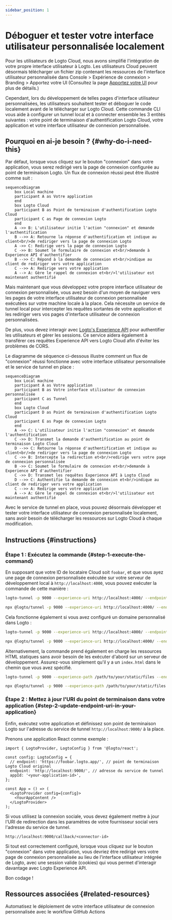 ```yaml
---
sidebar_position: 1
---
```



# Déboguer et tester votre interface utilisateur personnalisée localement

Pour les utilisateurs de Logto Cloud, nous avons simplifié l'intégration de votre propre interface utilisateur à Logto. Les utilisateurs Cloud peuvent désormais télécharger un fichier zip contenant les ressources de l'interface utilisateur personnalisée dans <CloudLink to="/sign-in-experience/branding">Console > Expérience de connexion > Branding > Apportez votre UI</CloudLink> (Consultez la page [Apportez votre UI](/customization/bring-your-ui) pour plus de détails.)

Cependant, lors du développement de telles pages d'interface utilisateur personnalisées, les utilisateurs souhaitent tester et déboguer le code localement avant de le télécharger sur Logto Cloud. Cette commande CLI vous aide à configurer un tunnel local et à connecter ensemble les 3 entités suivantes : votre point de terminaison d'authentification Logto Cloud, votre application et votre interface utilisateur de connexion personnalisée.

## Pourquoi en ai-je besoin ? \{#why-do-i-need-this}

Par défaut, lorsque vous cliquez sur le bouton "connexion" dans votre application, vous serez redirigé vers la page de connexion configurée au point de terminaison Logto. Un flux de connexion réussi peut être illustré comme suit :

```mermaid
sequenceDiagram
    box Local machine
    participant A as Votre application
    end
    box Logto Cloud
    participant B as Point de terminaison d'authentification Logto Cloud
    participant C as Page de connexion Logto
    end
    A ->> B: L'utilisateur initie l'action "connexion" et demande l'authentification
    B -->> A: Retourne la réponse d'authentification et indique au client<br/>de rediriger vers la page de connexion Logto
    A ->> C: Redirige vers la page de connexion Logto
    C ->> B: Soumet le formulaire de connexion et<br/>demande à Experience API d'authentifier
    B -->> C: Répond à la demande de connexion et<br/>indique au client de rediriger vers votre application
    C -->> A: Redirige vers votre application
    A --> A: Gère le rappel de connexion et<br/>l'utilisateur est maintenant authentifié
```

Mais maintenant que vous développez votre propre interface utilisateur de connexion personnalisée, vous avez besoin d'un moyen de naviguer vers les pages de votre interface utilisateur de connexion personnalisée exécutées sur votre machine locale à la place. Cela nécessite un service de tunnel local pour intercepter les requêtes sortantes de votre application et les rediriger vers vos pages d'interface utilisateur de connexion personnalisées.

De plus, vous devez interagir avec [Logto's Experience API](https://openapi.logto.io/group/endpoint-experience) pour authentifier les utilisateurs et gérer les sessions. Ce service aidera également à transférer ces requêtes Experience API vers Logto Cloud afin d'éviter les problèmes de CORS.

Le diagramme de séquence ci-dessous illustre comment un flux de "connexion" réussi fonctionne avec votre interface utilisateur personnalisée et le service de tunnel en place :

```mermaid
sequenceDiagram
    box Local machine
    participant A as Votre application
    participant B as Votre interface utilisateur de connexion personnalisée
    participant C as Tunnel
    end
    box Logto Cloud
    participant D as Point de terminaison d'authentification Logto Cloud
    participant E as Page de connexion Logto
    end
    A ->> C: L'utilisateur initie l'action "connexion" et demande l'authentification
    C ->> D: Transmet la demande d'authentification au point de terminaison Logto Cloud
    D -->> C: Retourne la réponse d'authentification et indique au client<br/>de rediriger vers la page de connexion Logto
    C ->> B: Intercepte la redirection et<br/>redirige vers votre page de connexion personnalisée
    B ->> C: Soumet le formulaire de connexion et<br/>demande à Experience API d'authentifier
    C ->> D: Transmet les requêtes Experience API à Logto Cloud
    D -->> C: Authentifie la demande de connexion et<br/>indique au client de rediriger vers votre application
    C -->> A: Redirige vers votre application
    A --> A: Gère le rappel de connexion et<br/>l'utilisateur est maintenant authentifié
```

Avec le service de tunnel en place, vous pouvez désormais développer et tester votre interface utilisateur de connexion personnalisée localement, sans avoir besoin de télécharger les ressources sur Logto Cloud à chaque modification.

## Instructions \{#instructions}

### Étape 1 : Exécutez la commande \{#step-1-execute-the-command}

En supposant que votre ID de locataire Cloud soit `foobar`, et que vous ayez une page de connexion personnalisée exécutée sur votre serveur de développement local à `http://localhost:4000`, vous pouvez exécuter la commande de cette manière :

<Tabs groupId="cmd">

  <TabItem value="cli" label="CLI">

```bash
logto-tunnel -p 9000 --experience-uri http://localhost:4000/ --endpoint https://foobar.logto.app/
```

  </TabItem>
  <TabItem value="npx" label="npx">

```bash
npx @logto/tunnel -p 9000 --experience-uri http://localhost:4000/ --endpoint https://foobar.logto.app/
```

  </TabItem>

</Tabs>

Cela fonctionne également si vous avez configuré un domaine personnalisé dans Logto :

<Tabs groupId="cmd">

  <TabItem value="cli" label="CLI">

```bash
logto-tunnel -p 9000 --experience-uri http://localhost:4000/ --endpoint https://your.custom.domain/
```

  </TabItem>
  <TabItem value="npx" label="npx">

```bash
npx @logto/tunnel -p 9000 --experience-uri http://localhost:4000/ --endpoint https://your.custom.domain/
```

  </TabItem>

</Tabs>

Alternativement, la commande prend également en charge les ressources HTML statiques sans avoir besoin de les exécuter d'abord sur un serveur de développement. Assurez-vous simplement qu'il y a un `index.html` dans le chemin que vous avez spécifié.

<Tabs groupId="cmd">

  <TabItem value="cli" label="CLI">

```bash
logto-tunnel -p 9000 --experience-path /path/to/your/static/files --endpoint https://foobar.logto.app/
```

  </TabItem>
  <TabItem value="npx" label="npx">

```bash
npx @logto/tunnel -p 9000 --experience-path /path/to/your/static/files --endpoint https://foobar.logto.app/
```

  </TabItem>

</Tabs>

### Étape 2 : Mettez à jour l'URI du point de terminaison dans votre application \{#step-2-update-endpoint-uri-in-your-application}

Enfin, exécutez votre application et définissez son point de terminaison Logto sur l'adresse du service de tunnel `http://localhost:9000/` à la place.

Prenons une application React comme exemple :

```tsx title=App.tsx
import { LogtoProvider, LogtoConfig } from '@logto/react';

const config: LogtoConfig = {
  // endpoint: 'https://foobar.logto.app/', // point de terminaison Logto Cloud original
  endpoint: 'http://localhost:9000/', // adresse du service de tunnel
  appId: '<your-application-id>',
};

const App = () => (
  <LogtoProvider config={config}>
    <YourAppContent />
  </LogtoProvider>
);
```

Si vous utilisez la connexion sociale, vous devez également mettre à jour l'URI de redirection dans les paramètres de votre fournisseur social vers l'adresse du service de tunnel.

```
http://localhost:9000/callback/<connector-id>
```

Si tout est correctement configuré, lorsque vous cliquez sur le bouton "connexion" dans votre application, vous devriez être redirigé vers votre page de connexion personnalisée au lieu de l'interface utilisateur intégrée de Logto, avec une session valide (cookies) qui vous permet d'interagir davantage avec Logto Experience API.

Bon codage !

## Ressources associées \{#related-resources}

<Url href="https://blog.logto.io/automate-custom-sign-in-ui-deployment-with-github-actions">
  Automatisez le déploiement de votre interface utilisateur de connexion personnalisée avec le
  workflow GitHub Actions
</Url>
